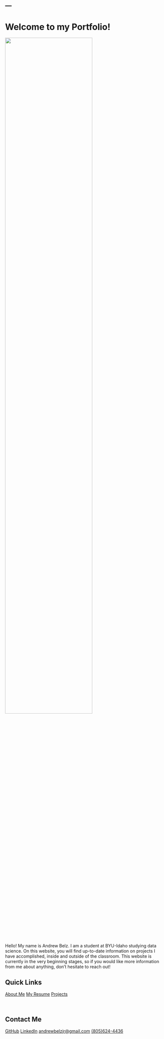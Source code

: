 ---
---

# Welcome to my Portfolio!

<img src='images/profile_picture.jpg' style="width: 75%; height: auto;">

Hello! My name is Andrew Belz. I am a student at BYU-Idaho studying data science. On this website, you will find up-to-date information on projects I have accomplished, inside and outside of the classroom. This website is currently in the very beginning stages, so if you would like more information from me about anything, don't hesitate to reach out!

## Quick Links

<div style="display: inline;">
  <a href="about.html" class='landing-page-links'>About Me</a>
  <a href="resume.html" class='landing-page-links'>My Resume</a>
  <a href="projects.html" class='landing-page-links'>Projects</a>
</div>

<br>

## Contact Me

<div class='contact-me'>
<a href="https://github.com/andrew-belz" target="_blank">GitHub</a>
<a href="https://www.linkedin.com/in/andrewbelz/" target="_blank">LinkedIn</a>
<a href='mailto:andrewbelzjr@gmail.com' target='_blank'>andrewbelzjr@gmail.com</a>
<a href='tel:+18056244436' target='_blank'>(805)624-4436</a>
</div>